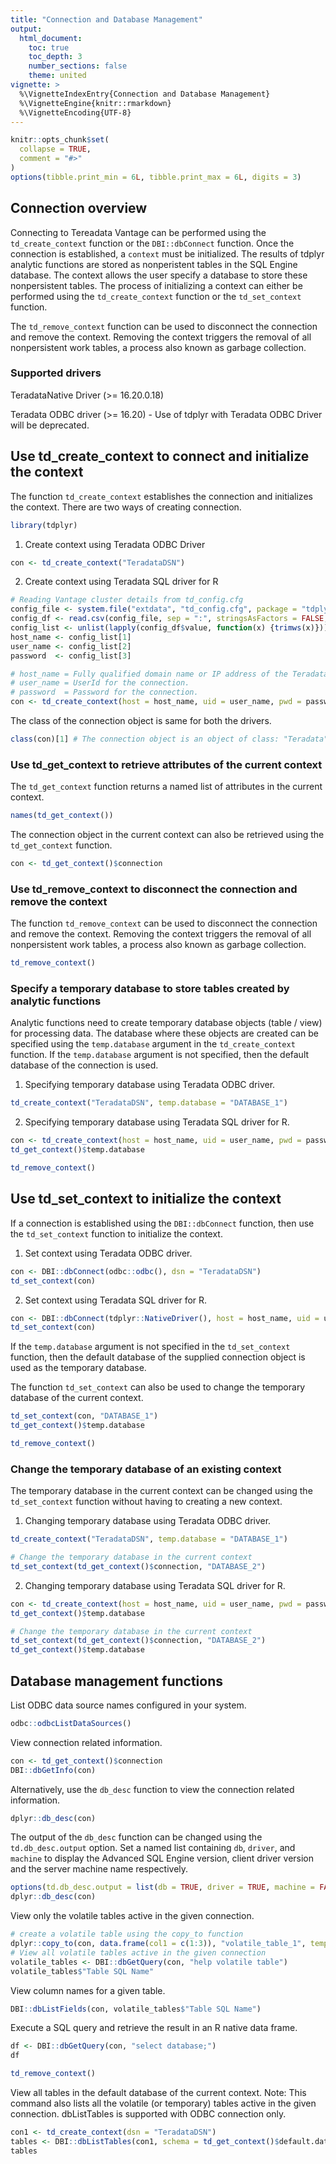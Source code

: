 ```yaml
---
title: "Connection and Database Management"
output:
  html_document:
    toc: true 
    toc_depth: 3
    number_sections: false
    theme: united
vignette: >
  %\VignetteIndexEntry{Connection and Database Management}
  %\VignetteEngine{knitr::rmarkdown}
  %\VignetteEncoding{UTF-8}
---
```


```r
knitr::opts_chunk$set(
  collapse = TRUE,
  comment = "#>"
)
options(tibble.print_min = 6L, tibble.print_max = 6L, digits = 3)
```

## Connection overview
Connecting to Tereadata Vantage can be performed using the `td_create_context` function or the `DBI::dbConnect` function. Once the connection is established, a `context` must be initialized. The results of tdplyr analytic functions are stored as nonperistent tables in the SQL Engine database. The context allows the user specify a database to store these nonpersistent tables. The process of initializing a context can either be performed using the `td_create_context` function or the `td_set_context` function.

The `td_remove_context` function can be used to disconnect the connection and remove the context. Removing the context triggers the removal of all nonpersistent work tables, a process also known as garbage collection.

### Supported drivers
TeradataNative Driver (>= 16.20.0.18)

Teradata ODBC driver (>= 16.20) - Use of tdplyr with Teradata ODBC Driver will be deprecated.

## Use td_create_context to connect and initialize the context
The function `td_create_context` establishes the connection and initializes the context. There are two ways of creating connection. 
```r
library(tdplyr)
```

1. Create context using  Teradata ODBC Driver
```r
con <- td_create_context("TeradataDSN")
```


2. Create context using Teradata SQL driver for R
```r
# Reading Vantage cluster details from td_config.cfg
config_file <- system.file("extdata", "td_config.cfg", package = "tdplyr")
config_df <- read.csv(config_file, sep = ":", stringsAsFactors = FALSE, header = TRUE)
config_list <- unlist(lapply(config_df$value, function(x) {trimws(x)}))
host_name <- config_list[1]
user_name <- config_list[2]
password  <- config_list[3]
```

```r
# host_name = Fully qualified domain name or IP address of the Teradata Vantage System.
# user_name = UserId for the connection.
# password  = Password for the connection.
con <- td_create_context(host = host_name, uid = user_name, pwd = password, dType = "native")
```

The class of the connection object is same for both the drivers.
```r
class(con)[1] # The connection object is an object of class: "Teradata"
```

### Use td_get_context to retrieve attributes of the current context

The `td_get_context` function returns a named list of attributes in the current context.

```r
names(td_get_context())
```

The connection object in the current context can also be retrieved using the `td_get_context` function.
```r
con <- td_get_context()$connection
```

### Use td_remove_context to disconnect the connection and remove the context
The function `td_remove_context` can be used to disconnect the connection and remove the context. Removing the context triggers the removal of all nonpersistent work tables, a process also known as garbage collection.
```r
td_remove_context()
```

### Specify a temporary database to store tables created by analytic functions
Analytic functions need to create temporary database objects (table / view) for processing data. The database where these objects are created can be specified using the `temp.database` argument in the `td_create_context` function. If the `temp.database` argument is not specified, then the default database of the connection is used.

1. Specifying temporary database using Teradata ODBC driver.
```r
td_create_context("TeradataDSN", temp.database = "DATABASE_1")
```

2. Specifying temporary database using Teradata SQL driver for R.
```r
con <- td_create_context(host = host_name, uid = user_name, pwd = password, dType = "native", temp.database = "DATABASE_1")
td_get_context()$temp.database
```

```r
td_remove_context()
```

## Use td_set_context to initialize the context
If a connection is established using the `DBI::dbConnect` function, then use the `td_set_context` function to initialize the context.

1. Set context using Teradata ODBC driver.
```r
con <- DBI::dbConnect(odbc::odbc(), dsn = "TeradataDSN")
td_set_context(con)
```

2. Set context using Teradata SQL driver for R.
```r
con <- DBI::dbConnect(tdplyr::NativeDriver(), host = host_name, uid = user_name, pwd = password, dType = "native")
td_set_context(con)
```

If the `temp.database` argument is not specified in the `td_set_context` function, then the default database of the supplied connection object is used as the temporary database.

The function `td_set_context` can also be used to change the temporary database of the current context.

```r
td_set_context(con, "DATABASE_1")
td_get_context()$temp.database
```

```r
td_remove_context()
```


### Change the temporary database of an existing context
The temporary database in the current context can be changed using the `td_set_context` function without having to creating a new context.

1. Changing temporary database using Teradata ODBC driver.
```r
td_create_context("TeradataDSN", temp.database = "DATABASE_1")

# Change the temporary database in the current context
td_set_context(td_get_context()$connection, "DATABASE_2")
```

2. Changing temporary database using Teradata SQL driver for R.
```r
con <- td_create_context(host = host_name, uid = user_name, pwd = password, dType = "native", temp.database = "DATABASE_1")
td_get_context()$temp.database

# Change the temporary database in the current context
td_set_context(td_get_context()$connection, "DATABASE_2")
td_get_context()$temp.database
```


## Database management functions
List ODBC data source names configured in your system.
```r
odbc::odbcListDataSources()
```

View connection related information.
```r
con <- td_get_context()$connection
DBI::dbGetInfo(con)
```
Alternatively, use the `db_desc` function to view the connection related information.
```r
dplyr::db_desc(con)
```

The output of the `db_desc` function can be changed using the `td.db_desc.output` option. Set a named list containing `db`, `driver`, and `machine` to display the Advanced SQL Engine version, client driver version and the server machine name respectively.
```r
options(td.db_desc.output = list(db = TRUE, driver = TRUE, machine = FALSE))
dplyr::db_desc(con)
```

View only the volatile tables active in the given connection.
```r
# create a volatile table using the copy_to function
dplyr::copy_to(con, data.frame(col1 = c(1:3)), "volatile_table_1", temporary = TRUE)
# View all volatile tables active in the given connection
volatile_tables <- DBI::dbGetQuery(con, "help volatile table")
volatile_tables$"Table SQL Name"
```

View column names for a given table.
```r
DBI::dbListFields(con, volatile_tables$"Table SQL Name")
```

Execute a SQL query and retrieve the result in an R native data frame.
```r
df <- DBI::dbGetQuery(con, "select database;")
df
```

```r
td_remove_context()
```

View all tables in the default database of the current context.
Note: This command also lists all the volatile (or temporary) tables active in the given connection. dbListTables is supported with ODBC connection only.

```r
con1 <- td_create_context(dsn = "TeradataDSN")
tables <- DBI::dbListTables(con1, schema = td_get_context()$default.database, table_name = "%")
tables
```



